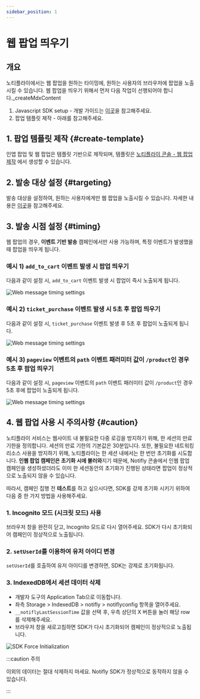 ```yaml
---
sidebar_position: 1
---
```


# 웹 팝업 띄우기

## 개요

노티플라이에서는 웹 팝업을 원하는 타이밍에, 원하는 사용자의 브라우저에 팝업을 노출시킬 수 있습니다. 웹 팝업을 띄우기 위해서 먼저 다음 작업이 선행되어야 합니다.\_createMdxContent

1. Javascript SDK setup - 개발 가이드는 [이곳](https://docs.notifly.tech/ko/developer-guide/client-sdk/javascript-sdk)을 참고해주세요.
2. 팝업 템플릿 제작 - 아래를 참고해주세요.

## 1. 팝업 템플릿 제작 {#create-template}

인앱 팝업 및 웹 팝업은 템플릿 기반으로 제작되며, 템플릿은 [노티플라이 콘솔 - 웹 팝업 제작](https://notifly.tech/console/in-web-message?environment=1) 에서 생성할 수 있습니다.

## 2. 발송 대상 설정 {#targeting}

발송 대상을 설정하여, 원하는 사용자에게만 웹 팝업을 노출시킬 수 있습니다. 자세한 내용은 [이곳](/ko/user-guide/campaigns/campaign-segments/segment#user-group-setup)을 참고해주세요.

## 3. 발송 시점 설정 {#timing}

웹 팝업의 경우, **이벤트 기반 발송** 캠페인에서만 사용 가능하며, 특정 이벤트가 발생했을 때 팝업을 띄우게 됩니다.

### 예시 1) `add_to_cart` 이벤트 발생 시 팝업 띄우기

다음과 같이 설정 시, `add_to_cart` 이벤트 발생 시 팝업이 즉시 노출되게 됩니다.

![Web message timing settings](./img/examples/basic.png)

### 예시 2) `ticket_purchase` 이벤트 발생 시 5초 후 팝업 띄우기

다음과 같이 설정 시, `ticket_purchase` 이벤트 발생 후 5초 후 팝업이 노출되게 됩니다.

![Web message timing settings](./img/examples/delay.png)

### 예시 3) `pageview` 이벤트의 `path` 이벤트 패러미터 값이 `/product`인 경우 5초 후 팝업 띄우기

다음과 같이 설정 시, `pageview` 이벤트의 `path` 이벤트 패러미터 값이 `/product`인 경우 5초 후에 팝업이 노출되게 됩니다.

![Web message timing settings](./img/examples/conditional.png)

## 4. 웹 팝업 사용 시 주의사항 {#caution}

노티플라이 서비스는 웹사이트 내 불필요한 다중 로깅을 방지하기 위해, 한 세션의 만료 기한을 정의합니다. 세션의 만료 기한의 기본값은 30분입니다.
또한, 불필요한 네트워킹 리소스 사용을 방지하기 위해, 노티플라이는 한 세션 내에서는 한 번만 초기화를 시도합니다.
**인웹 팝업 캠페인은 초기화 시에 불러와**지기 때문에, Notifly 콘솔에서 인웹 팝업 캠페인을 생성하셨더라도
이미 한 세션동안의 초기화가 진행된 상태라면 팝업이 정상적으로 노출되지 않을 수 있습니다.

따라서, 캠페인 집행 전 **테스트**를 하고 싶으시다면, SDK를 강제 초기화 시키기 위하여 다음 중 한 가지 방법을 사용해주세요.

### 1. Incognito 모드 (시크릿 모드) 사용

브라우저 창을 완전히 닫고, Incognito 모드로 다시 열어주세요. SDK가 다시 초기화되어 캠페인이 정상적으로 노출됩니다.

### 2. `setUserId`를 이용하여 유저 아이디 변경

`setUserId`를 호출하여 유저 아이디를 변경하면, SDK는 강제로 초기화됩니다.

### 3. IndexedDB에서 세션 데이터 삭제

- 개발자 도구의 Application Tab으로 이동합니다.
- 좌측 Storage > IndexedDB > notifly > notiflyconfig 항목을 열어주세요.
- `__notiflyLastSessionTime` 값을 선택 후, 우측 상단의 X 버튼을 눌러 해당 row를 삭제해주세요.
- 브라우저 창을 새로고침하면 SDK가 다시 초기화되어 캠페인이 정상적으로 노출됩니다.

![SDK Force Initialization](./img/force-init.png)

:::caution 주의

이외의 데이터는 절대 삭제하지 마세요. Notifly SDK가 정상적으로 동작하지 않을 수 있습니다.

:::

